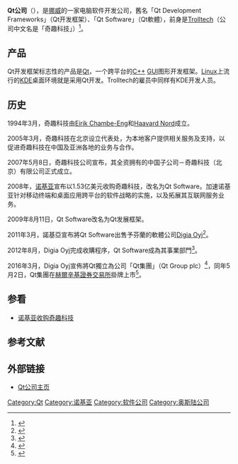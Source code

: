 {{primarysources|time=2009-08-25T13:39:13+00:00}}
{{noteTA|G1=IT}}
{{Infobox_Company
|company_name   = Qt公司
| name_en  =The Qt Company
| former_name =
*奇趣科技（1994年至2008年）
*Qt軟體（2008年至2009年）
*Qt开发框架（2009年至2014年）<ref>{{cite web|url=http://qt.nokia.com/about/news/new-name-new-domain-announced-for-qt-development-frameworks|title=New name, new domain announced for Qt Development Frameworks|date=11 August 2009|access-date=18 August 2009|url-status=dead|archive-url=https://web.archive.org/web/20120107014606/http://qt.nokia.com/about/news/new-name-new-domain-announced-for-qt-development-frameworks|archive-date=7 January 2012}}</ref>

|logo             = <!-- 檔案不存在 [[File:Qt_logostrap_CMYK.png|220px]] -->
|traded_as = {{OMX|HEX121457|QTCOM}}
|  company_type	= [[上市公司|上市公司]]
|  foundation     = 1994年3月4日
|founder          = Eirik Chambe-Eng<br />Haavard Nord
|  location       = [[挪威|挪威]][[奥斯陆|奥斯陆]]
|  industry       = [[计算机软件|计算机软件]]
|  products       = [[Qt|Qt]]
|  homepage       = {{URL|https://www.qt.io/|The Qt Company}}
}}
'''Qt公司'''（{{lang-en|The Qt Company}}），是[[挪威|挪威]]的一家电脑软件开发公司，舊名「Qt Development Frameworks」（Qt开发框架）、「Qt Software」（Qt軟體），前身是[[Trolltech|Trolltech]]（公司中文名是「奇趣科技」）<ref>{{Cite web |url=http://www.qtsoftware.com/about-us-cn |title=关于我们 |accessdate=2009-08-25 |archive-date=2009-07-21 |archive-url=https://web.archive.org/web/20090721143445/http://www.qtsoftware.com/about-us-cn |dead-url=no }}</ref>。

== 产品 ==
Qt开发框架标志性的产品是[[Qt|Qt]]，一个跨平台的[[C++|C++]] [[GUI|GUI]]图形开发框架。[[Linux|Linux]]上流行的[[KDE|KDE]]桌面环境就是采用Qt开发。Trolltech的雇员中同样有KDE开发人员。

== 历史 ==
{{prosetimeline|time=2009-08-25T13:39:13+00:00}}
1994年3月，奇趣科技由[[Eirik_Chambe-Eng|Eirik Chambe-Eng]]和[[Haavard_Nord|Haavard Nord]]成立。

2005年3月，奇趣科技在北京设立代表处，为本地客户提供相关服务及支持，以促进奇趣科技在中国及亚洲各地的业务与合作。

2007年5月8日，奇趣科技公司宣布，其全资拥有的中国子公司－奇趣科技（北京）有限公司正式成立。

2008年，[[诺基亚|诺基亚]]宣布以1.53亿美元收购奇趣科技，改名为Qt Software。加速诺基亚针对移动终端和桌面应用跨平台的软件战略的实施，以及拓展其互联网服务业务。

2009年8月11日，Qt Software改名为Qt发展框架。

2011年3月，諾基亞宣布將Qt Software出售予芬蘭的軟體公司[[Digia|Digia Oyj]]<ref>{{cite web|url=https://www.wsj.com/articles/SB10001424052748703386704576186422837546748|title=Nokia to Sell Qt Business|publisher=ウォール・ストリート・ジャーナル|language=en|date=2011-03-07|accessdate=2021-09-11|archive-date=2022-04-09|archive-url=https://web.archive.org/web/20220409071459/https://www.wsj.com/articles/SB10001424052748703386704576186422837546748}}</ref>。

2012年8月，Digia Oyj完成收購程序，Qt Software成為其事業部門<ref>{{cite web|url=https://mag.osdn.jp/12/08/09/2048249|title=Nokia、全Qt事業をフィンランドのDigiaに売却|publisher=OSDN|date=2012-08-09|accessdate=2021-09-11|archive-date=2022-02-22|archive-url=https://web.archive.org/web/20220222051440/https://mag.osdn.jp/12/08/09/2048249}}</ref>。

2016年3月，Digia Oyj宣佈將Qt獨立為公司「Qt集團」（Qt Group plc）<ref>{{cite web|url=https://news.cision.com/digia-oyj/r/digia-publishes-qt-group-plc-s-demerger-prospectus-and-confirms-the-financial-objectives--strategic-initiatives--near-term-outlook-and-carve-out-information-for-qt-group-plc,c2820990|title=DIGIA PUBLISHES QT GROUP PLC'S DEMERGER PROSPECTUS AND CONFIRMS THE FINANCIAL OBJECTIVES, STRATEGIC INITIATIVES, NEAR-TERM OUTLOOK AND CARVE-OUT INFORMATION FOR QT GROUP PLC|publisher=Cision|language=en|date=2016-03-04|accessdate=2021-09-11|archive-date=2022-02-22|archive-url=https://web.archive.org/web/20220222051433/https://news.cision.com/digia-oyj/r/digia-publishes-qt-group-plc-s-demerger-prospectus-and-confirms-the-financial-objectives--strategic-initiatives--near-term-outlook-and-carve-out-information-for-qt-group-plc,c2820990}}</ref>，同年5月2日，Qt集團在[[赫爾辛基證券交易所|赫爾辛基證券交易所]]掛牌上市<ref>{{cite web|url=https://www.nasdaq.com/about/press-center/nasdaq-helsinki-welcomes-qt-group-plc|title=NASDAQ HELSINKI WELCOMES QT GROUP PLC|publisher=Nasdaq Inc.|language=en|date=2016-05-02|accessdate=2021-09-11|archive-date=2021-10-08|archive-url=https://web.archive.org/web/20211008204524/https://www.nasdaq.com/about/press-center/nasdaq-helsinki-welcomes-qt-group-plc}}</ref>。

== 参看 ==
*[http://www.nokia.com/press/press-releases/showpressrelease?newsid=1185531  诺基亚收购奇趣科技]{{Wayback|url=http://www.nokia.com/press/press-releases/showpressrelease?newsid=1185531 |date=20090803022848 }}

== 参考文献 ==
<div class="references-small">
<references />
</div>

== 外部链接 ==
*[https://www.qt.io/ Qt公司主页] {{Wayback|url=https://www.qt.io/ |date=20141012160429 }}

{{Qt}}
{{諾基亞}}

[[Category:Qt|Category:Qt]]
[[Category:诺基亚|Category:诺基亚]]
[[Category:软件公司|Category:软件公司]]
[[Category:奥斯陆公司|Category:奥斯陆公司]]